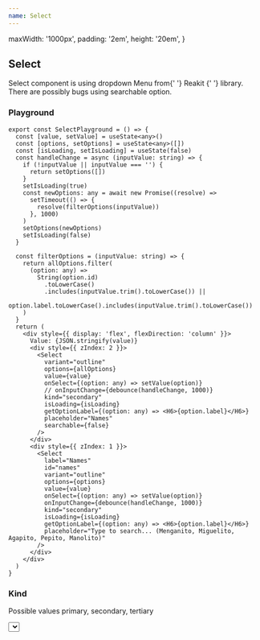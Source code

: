 ```yaml
---
name: Select
---
```



  maxWidth: '1000px',
  padding: '2em',
  height: '20em',
}

<div />
<div>
  <H2 font="secondary">Select</H2>
</div>

<Paragraph4>
  Select component is using dropdown Menu from{' '}
  <Link href="https://reakit.io/docs/menu/" target="_bank">
    Reakit
  </Link>{' '}
  library. There are possibly bugs using searchable option.
</Paragraph4>

<div>
  <H3 font="secondary">Playground</H3>
</div>

<SelectPlayground />

```tsx
export const SelectPlayground = () => {
  const [value, setValue] = useState<any>()
  const [options, setOptions] = useState<any>([])
  const [isLoading, setIsLoading] = useState(false)
  const handleChange = async (inputValue: string) => {
    if (!inputValue || inputValue === '') {
      return setOptions([])
    }
    setIsLoading(true)
    const newOptions: any = await new Promise((resolve) =>
      setTimeout(() => {
        resolve(filterOptions(inputValue))
      }, 1000)
    )
    setOptions(newOptions)
    setIsLoading(false)
  }

  const filterOptions = (inputValue: string) => {
    return allOptions.filter(
      (option: any) =>
        String(option.id)
          .toLowerCase()
          .includes(inputValue.trim().toLowerCase()) ||
        option.label.toLowerCase().includes(inputValue.trim().toLowerCase())
    )
  }
  return (
    <div style={{ display: 'flex', flexDirection: 'column' }}>
      Value: {JSON.stringify(value)}
      <div style={{ zIndex: 2 }}>
        <Select
          variant="outline"
          options={allOptions}
          value={value}
          onSelect={(option: any) => setValue(option)}
          // onInputChange={debounce(handleChange, 1000)}
          kind="secondary"
          isLoading={isLoading}
          getOptionLabel={(option: any) => <H6>{option.label}</H6>}
          placeholder="Names"
          searchable={false}
        />
      </div>
      <div style={{ zIndex: 1 }}>
        <Select
          label="Names"
          id="names"
          variant="outline"
          options={options}
          value={value}
          onSelect={(option: any) => setValue(option)}
          onInputChange={debounce(handleChange, 1000)}
          kind="secondary"
          isLoading={isLoading}
          getOptionLabel={(option: any) => <H6>{option.label}</H6>}
          placeholder="Type to search... (Menganito, Miguelito, Agapito, Pepito, Manolito)"
        />
      </div>
    </div>
  )
}
```

<div>
  <H3 font="secondary">Kind</H3>
</div>

<Paragraph4>Possible values primary, secondary, tertiary</Paragraph4>

<Playground>
  <div style={styles}>
    <Select
      options={[
        { id: '1', label: 'pepito' },
        { id: '2', label: 'manolito' },
      ]}
      value={{
        id: '2',
        label: 'manolito',
      }}
    />
  </div>
</Playground>
